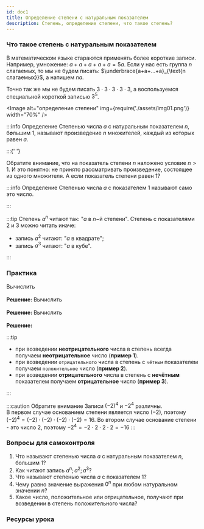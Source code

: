 ```yaml
---
id: doc1
title: Определение степени с натуральным показателем
description: Степень, определение степени, что такое степень?
---
```



### Что такое степень с натуральным показателем

В математическом языке стараются применять более короткие записи.
Например, умножение: $a+a+a+a+a=5a$. Если у нас есть группа $n$ слагаемых, то мы не будем писать: $\underbrace{a+a+...+a}_{\text{n слагаемых}}$, а напишем $na$.

Точно так же мы не будем писать $3\cdot 3 \cdot 3 \cdot 3 \cdot 3$, а воспользуемся специальной короткой записью $3^5$.

<Image
  alt="определение степени"
  img={require('./assets/img01.png')}
  width="70%"
/>

:::info Определение
Степенью числа $a$ с натуральным показателем $n$, б<b><i>о</i></b>льшим $1$, называют произведение $n$ множителей, каждый из которых равен $a$.

<TeX math="a^n=\underbrace{aa\cdot ... \cdot a}_{\text{n множителей}}" block />
:::{' '}

Обратите внимание, что на показатель степени $n$ наложено условие $n>1$. И это
понятно: не принято рассматривать произведение, состоящее из одного множителя. А
если показатель степени равен $1$?

:::info Определение
Степенью числа $a$ с показателем $1$ называют само это число.

<TeX math="a^1=a." block />
:::

:::tip
Степень $a^n$ читают так: "$a$ в $n-$й степени".
Степень с показателями $2$ и $3$ можно читать иначе:

- запись $a^2$ читают: "$a$ в квадрате";
- запись $a^3$ читают: "$a$ в кубе".

:::

### Практика

<Tabs>
  <TabItem value="Пример 1" label="Пример №1" default>
  Вычислить  <TeX math="\left(\dfrac{2}{3}\right)^3"  />
<br/>
<br />
<b>
  Решение:
</b> <TeX math="\left(\dfrac{2}{3}\right)^3=\dfrac23 \cdot \dfrac23 \cdot \dfrac23 = \dfrac{2\cdot 2 \cdot 2 }{3 \cdot 3 \cdot 3}=\dfrac{8}{27}" />

  </TabItem>
  <TabItem value="Пример №2" label="Пример №2">
   Вычислить  <TeX math="(-3)^4"  />
<br/>
<br/>
<b>
  Решение:
</b> <TeX math="(-3)\cdot (-3) \cdot (-3) \cdot (-3)=81" />

  </TabItem>
  
  <TabItem value="Пример №3" label="Пример №3">
   Вычислить <TeX math="(-3)^5"  />
<br/>
<br/>
<b>Решение:</b> <TeX math="(-3)\cdot (-3) \cdot (-3) \cdot (-3) \cdot (-3)=-243."  />

  </TabItem>

</Tabs>

:::tip

- при возведении **неотрицательного** числа в степень всегда получаем **неотрицательное** число (**пример 1**).
- при возведении `отрицательного` числа в степень с `чётным` показателем получаем `положительное` число (**пример 2**).
- при возведении **отрицательного** числа в степень с **нечётным** показателем получаем **отрицательное** число (**пример 3**).

:::

:::caution Обратите внимание
Записи $(-2)^4$ и $-2^4$ различны. <br/>
В первом случае основанием степени является число $(-2)$, поэтому $(-2)^4=(-2)\cdot (-2) \cdot (-2)\cdot (-2)=16$.
Во втором случае основание степени - это число $2$, поэтому $-2^4=-2\cdot 2 \cdot 2 \cdot 2 =-16$
:::

### Вопросы для самоконтроля

1.  Что называют степенью числа $a$ с натуральным показателем $n$, большим $1$?
2.  Как читают запись $a^n; a^2; a^3$?
3.  Что называют степенью числа $a$ с показателем $1$?
4.  Чему равно значение выражения $0^n$ при любом натуральном значении $n$?
5.  Какое число, положительное или отрицательное, получают при возведении в степень положительного числа?

### Ресурсы урока
